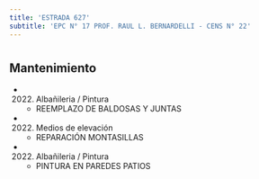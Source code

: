 ```yaml
---
title: 'ESTRADA 627'
subtitle: 'EPC N° 17 PROF. RAUL L. BERNARDELLI - CENS N° 22'
---
```


#


## Mantenimiento

*  (2022) Albañileria / Pintura 
    + REEMPLAZO DE BALDOSAS Y JUNTAS

*  (2022) Medios de elevación 
    + REPARACIÓN MONTASILLAS

*  (2022) Albañileria / Pintura 
    + PINTURA EN PAREDES PATIOS



